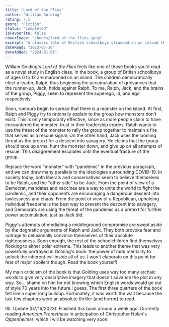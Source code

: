 ```yaml
---
title: "Lord of the Flies"
author: "William Golding"
rating: 7.5
genre: "Fiction"
status: "completed"
isFavourite: false
coverImage: "/books/lord-of-the-flies.jpeg"
excerpt: "A classic tale of British schoolboys stranded on an island that explores the inherent evil in human nature and the fragility of civilization."
dateRead: "2023-07-16"
dateAdded: "2024-01-01"
---
```


William Golding's *Lord of the Flies* feels like one of those books you'd read as a novel study in English class. In the book, a group of British schoolboys of ages 6 to 12 are marooned on an island. The children democratically elect a leader, Ralph, thus beginning the accumulation of grievances that the runner-up, Jack, holds against Ralph. To me, Ralph, Jack, and the brains of the group, Piggy, seem to represent the superego, id, and ego respectively.

Soon, rumours begin to spread that there is a monster on the island. At first, Ralph and Piggy try to rationally explain to the group how monsters don't exist. This is only temporarily effective, since as more people claim to have encountered the monster, trust in their leadership erodes. Ralph wants to use the threat of the monster to rally the group together to maintain a fire that serves as a rescue signal. On the other hand, Jack uses the looming threat as the pretext for a descent into savagery. He claims that the group should take up arms, hunt the monster down, and give up on all attempts of rescue. This disagreement escalates until the eventual fracture of the group.

Replace the word "monster" with "pandemic" in the previous paragraph, and we can draw many parallels to the ideologies surrounding COVID-19. In society today, both liberals and conservatives seem to believe themselves to be Ralph, and the "other side" to be Jack. From the point of view of a Democrat, mandates and vaccines are a way to unite the world to fight the pandemic, and their opponents are encouraging a dangerous descent into lawlessness and chaos. From the point of view of a Republican, upholding individual freedoms is the best way to prevent the descent into savagery, and Democrats are using the threat of the pandemic as a pretext for further power accumulation, just as Jack did.

Piggy's attempts of mediating a middleground compromise are swept aside by the dogmatic arguments of Ralph and Jack. They both provoke fear and outrage to delusionally convince themselves of their absolute righteousness. Soon enough, the rest of the schoolchildren find themselves flocking to either polar extreme. This leads to another theme that was very powerfully portrayed in Golding's book: the power of mob mentality to unlock the inherent evil inside all of us. I won't elaborate on this point for fear of major spoilers though. Read the book yourself!

My main criticism of the book is that Golding uses way too many archaic words to give very descriptive imagery that doesn't advance the plot in any way. So… shame on him for not knowing which English words would go out of style 70 years into the future I guess. The first three quarters of the book felt like a super long buildup. Fortunately, it was worth the wait because the last few chapters were an absolute thriller (and horror) to read.

IRL Update (07/16/2023): Finished this book around a week ago. Currently reading *American Prometheus* in anticipation of Christopher Nolan's *Oppenheimer*, which I will be watching very soon!